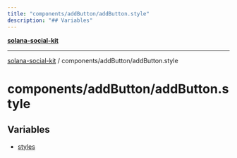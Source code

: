 ```yaml
---
title: "components/addButton/addButton.style"
description: "## Variables"
---
```


[**solana-social-kit**](../../../README.mdx)

***

[solana-social-kit](../../../README.mdx) / components/addButton/addButton.style

# components/addButton/addButton.style

## Variables

- [styles](variables/styles.mdx)
